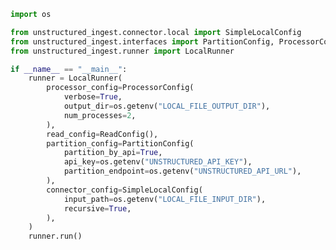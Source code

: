 ```python Python Ingest v1
import os

from unstructured_ingest.connector.local import SimpleLocalConfig
from unstructured_ingest.interfaces import PartitionConfig, ProcessorConfig, ReadConfig
from unstructured_ingest.runner import LocalRunner

if __name__ == "__main__":
    runner = LocalRunner(
        processor_config=ProcessorConfig(
            verbose=True,
            output_dir=os.getenv("LOCAL_FILE_OUTPUT_DIR"),
            num_processes=2,
        ),
        read_config=ReadConfig(),
        partition_config=PartitionConfig(
            partition_by_api=True,
            api_key=os.getenv("UNSTRUCTURED_API_KEY"),
            partition_endpoint=os.getenv("UNSTRUCTURED_API_URL"),
        ),
        connector_config=SimpleLocalConfig(
            input_path=os.getenv("LOCAL_FILE_INPUT_DIR"),
            recursive=True,
        ),
    )
    runner.run()
```
